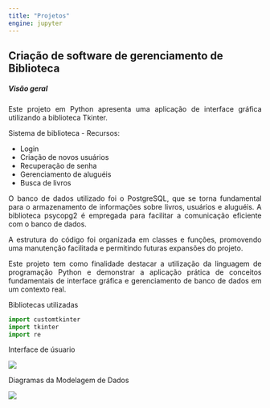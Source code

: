---
title: "Projetos"
engine: jupyter
---


## Criação de software de gerenciamento de Biblioteca
##### Visão geral
<div style="text-align: justify;">
Este projeto em Python apresenta uma aplicação de interface gráfica utilizando a biblioteca Tkinter.
</div>

Sistema de biblioteca - Recursos:
<p></p>
- Login
- Criação de novos usuários
- Recuperação de senha
- Gerenciamento de aluguéis
- Busca de livros

<div style="text-align: justify;">
O banco de dados utilizado foi o PostgreSQL, que se torna fundamental para o armazenamento de informações sobre livros, usuários e aluguéis. A biblioteca psycopg2 é empregada para facilitar a comunicação eficiente com o banco de dados.
</div>

<div style="text-align: justify;">
A estrutura do código foi organizada em classes e funções, promovendo uma manutenção facilitada e permitindo futuras expansões do projeto.
</div>

<div style="text-align: justify;">
Este projeto tem como finalidade destacar a utilização da linguagem de programação Python e demonstrar a aplicação prática de conceitos fundamentais de interface gráfica e gerenciamento de banco de dados em um contexto real.
</div>

Bibliotecas utilizadas
```{python}
import customtkinter
import tkinter
import re
```

Interface de úsuario

![](Biblioteca.jpg)


Diagramas da Modelagem de Dados

![](Diagrama_final.jpg)


